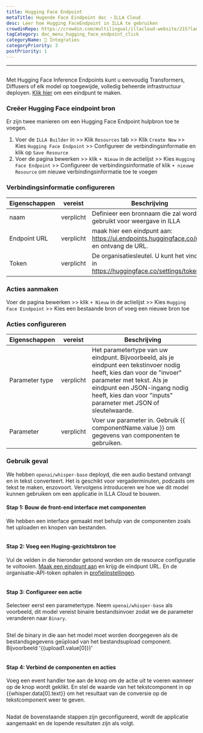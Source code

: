 ```yaml
---
title: Hugging Face Endpoint
metaTitle: Hugende Face Eindpoint doc ・ILLA Cloud
desc: Leer hoe Hugging FaceEndpoint in ILLA te gebruiken
crowdinRepo: https://crowdin.com/multilingual/illacloud-website/215?languages=nl&filter=basic&value=0
tagCategory: doc_menu_hugging_face_endpoint_click
categoryName: 🔨 Integraties
categoryPriority: 3
postPriority: 1
---
```


* * *

## <h2 hidden>Hugging Face Endpoint</h2>

Met Hugging Face Inference Endpoints kunt u eenvoudig Transformers, Diffusers of elk model op toegewijde, volledig beheerde infrastructuur deployen. [Klik hier](https://ui.endpoints.huggingface.co/new) om een eindpunt te maken. 

### Creëer Hugging Face eindpoint bron

Er zijn twee manieren om een Hugging Face Endpoint hulpbron toe te voegen. 

1.  Voer de `ILLA Builder` in >> Klik `Resources` tab >> Klik `Create New` >> Kies `Hugging Face Endpoint` >> Configureer de verbindingsinformatie en klik op `Save Resource`
2.  Voer de pagina bewerken >> klik `+ Nieuw` in de actielijst >> Kies `Hugging Face Endpoint` >> Configureer de verbindingsinformatie of klik `+ nieuwe Resource` om nieuwe verbindingsinformatie toe te voegen

### Verbindingsinformatie configureren

| Eigenschappen | vereist   | Beschrijving                                                                            |
| ------------- | --------- | --------------------------------------------------------------------------------------- |
| naam          | verplicht | Definieer een bronnaam die zal worden gebruikt voor weergave in ILLA                    |
| Endpoint URL  | verplicht | maak hier een eindpunt aan: https://ui.endpoints.huggingface.co/new en ontvang de URL.  |
| Token         | verplicht | De organisatiesleutel. U kunt het vinden in https://huggingface.co/settings/tokens.     |

### Acties aanmaken

Voer de pagina bewerken >> klik `+ Nieuw` in de actielijst >> Kies `Hugging Face Eindpoint` >> Kies een bestaande bron of voeg een nieuwe bron toe

### Acties configureren

| Eigenschappen  | vereist   | Beschrijving                                                                                                                                                                                                                                          |
| -------------- | --------- | ----------------------------------------------------------------------------------------------------------------------------------------------------------------------------------------------------------------------------------------------------- |
| Parameter type | verplicht | Het parametertype van uw eindpunt. Bijvoorbeeld, als je eindpunt een tekstinvoer nodig heeft, kies dan voor de "invoer" parameter met tekst. Als je eindpunt een JSON-ingang nodig heeft, kies dan voor "inputs" parameter met JSON of sleutelwaarde. |
| Parameter      | verplicht | Voer uw parameter in. Gebruik {{ componentName.value }} om gegevens van componenten te gebruiken.                                                                                                                                                     |

### Gebruik geval

We hebben `openai/whisper-base` deployd, die een audio bestand ontvangt en in tekst converteert. Het is geschikt voor vergaderminuten, podcasts om tekst te maken, enzovoort. Vervolgens introduceren we hoe we dit model kunnen gebruiken om een applicatie in ILLA Cloud te bouwen.

#### Stap 1: Bouw de front-end interface met componenten

We hebben een interface gemaakt met behulp van de componenten zoals het uploaden en knopen van bestanden.

<img src='https://cdn.illacloud.com/official-website/img/docs/connect/hf1.png' alt="" />

#### Stap 2: Voeg een Huging-gezichtsbron toe

Vul de velden in die hieronder getoond worden om de resource configuratie te voltooien. [Maak een eindpunt aan](https://ui.endpoints.huggingface.co/new) en krijg de eindpunt URL. En de organisatie-API-token ophalen in [profielinstellingen](https://huggingface.co/settings/tokens). 

<img src='https://cdn.illacloud.com/official-website/img/docs/connect/hf2.png' alt="" />

#### Stap 3: Configureer een actie

Selecteer eerst een parametertype. Neem `openai/whisper-base` als voorbeeld, dit model vereist binaire bestandsinvoer zodat we de parameter veranderen naar `Binary`.

<img src='https://cdn.illacloud.com/official-website/img/docs/connect/hf3.png' alt="" />

Stel de binary in die aan het model moet worden doorgegeven als de bestandsgegevens geüpload van het bestandsupload component. Bijvoorbeeld '{{upload1.value[0]}}'

<img src='https://cdn.illacloud.com/official-website/img/docs/connect/hf4.png' alt="" />

#### Stap 4: Verbind de componenten en acties

Voeg een event handler toe aan de knop om de actie uit te voeren wanneer op de knop wordt geklikt. En stel de waarde van het tekstcomponent in op {{whisper.data[0].text}} om het resultaat van de conversie op de tekstcomponent weer te geven. 

<img src='https://cdn.illacloud.com/official-website/img/docs/connect/hf5.png' alt="" />

Nadat de bovenstaande stappen zijn geconfigureerd, wordt de applicatie aangemaakt en de lopende resultaten zijn als volgt.

<img src='https://cdn.illacloud.com/official-website/img/docs/connect/hf6.gif' alt="" />
